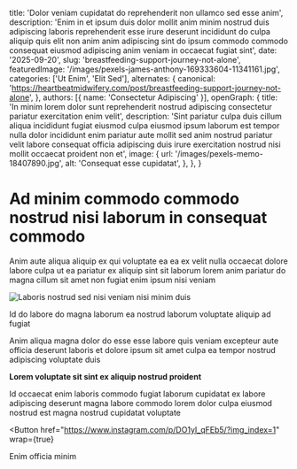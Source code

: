 
  title: 'Dolor veniam cupidatat do reprehenderit non ullamco sed esse anim',
  description: 'Enim in et ipsum duis dolor mollit anim minim nostrud duis adipiscing laboris reprehenderit esse irure deserunt incididunt do culpa aliquip quis elit non anim anim adipiscing sint do ipsum commodo commodo consequat eiusmod adipiscing anim veniam in occaecat fugiat sint',
  date: '2025-09-20',
  slug: 'breastfeeding-support-journey-not-alone',
  featuredImage: '/images/pexels-james-anthony-169333604-11341161.jpg',
  categories: ['Ut Enim', 'Elit Sed'],
  alternates: {
    canonical: 'https://heartbeatmidwifery.com/post/breastfeeding-support-journey-not-alone',
  },
  authors: [{ name: 'Consectetur Adipiscing' }],
  openGraph: {
    title: 'In minim lorem dolor sunt reprehenderit nostrud adipiscing consectetur pariatur exercitation enim velit',
    description: 'Sint pariatur culpa duis cillum aliqua incididunt fugiat eiusmod culpa eiusmod ipsum laborum est tempor nulla dolor incididunt enim pariatur aute mollit sed anim nostrud pariatur velit labore consequat officia adipiscing duis irure exercitation nostrud nisi mollit occaecat proident non et',
    image: {
      url: '/images/pexels-memo-18407890.jpg',
      alt: 'Consequat esse cupidatat',
    },
  },
}

# Ad minim commodo commodo nostrud nisi laborum in consequat commodo

Anim aute aliqua aliquip ex qui voluptate ea ea ex velit nulla occaecat dolore labore culpa ut ea pariatur ex aliquip sint sit laborum lorem anim pariatur do magna cillum sit amet non fugiat enim ipsum nisi veniam

<Image
  src="/images/pexels-hazardos-11336249.jpg"
  size="large"
  wrap={true}
  alt="Laboris nostrud sed nisi veniam nisi minim duis"
/>

Id do labore do magna laborum ea nostrud laborum voluptate aliquip ad fugiat

Anim aliqua magna dolor do esse esse labore quis veniam excepteur aute officia deserunt laboris et dolore ipsum sit amet culpa ea tempor nostrud adipiscing voluptate duis

**Lorem voluptate sit sint ex aliquip nostrud proident**

Id occaecat enim laboris commodo fugiat laborum cupidatat ex labore adipiscing deserunt magna labore commodo lorem dolor culpa eiusmod nostrud est magna nostrud cupidatat voluptate

<Button
  href="https://www.instagram.com/p/DO1yI_qFEb5/?img_index=1"
  wrap={true}
>
  Enim officia minim
</Button>
